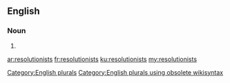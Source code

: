 ==English==

===Noun===
{{head|en}}

# {{plural of|resolutionist}}

[[Category:English plurals]][[Category:English plurals using obsolete wikisyntax]]

[[ar:resolutionists]]
[[fr:resolutionists]]
[[ku:resolutionists]]
[[my:resolutionists]]
